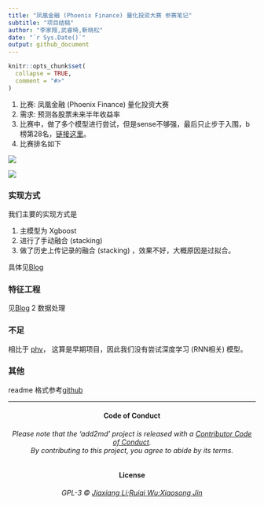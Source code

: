 ```yaml
---
title: "凤凰金融 (Phoenix Finance) 量化投资大赛 参赛笔记"
subtitle: "项目结稿"
author: "李家翔,武睿琦,靳晓松"
date: "`r Sys.Date()`"
output: github_document
---
```


<!-- README.md is generated from README.Rmd. Please edit that file -->

```r
knitr::opts_chunk$set(
  collapse = TRUE,
  comment = "#>"
)
```

1. 比赛: 凤凰金融 (Phoenix Finance) 量化投资大赛
1. 需求: 预测各股票未来半年收益率
1. 比赛中，做了多个模型进行尝试，但是sense不够强，最后只止步于入围，b榜第28名，[链接这里](http://www.dcjingsai.com/static_page/m/cp_rank.html?cmptId=204)。
1. 比赛排名如下

![](https://raw.githubusercontent.com/JiaxiangBU/picbackup/master/DataCastleRanking.png)

![](https://raw.githubusercontent.com/JiaxiangBU/picbackup/master/DataCastleAward.png)

### 实现方式

我们主要的实现方式是

1. 主模型为 Xgboost
1. 进行了手动融合 (stacking)
1. 做了历史上传记录的融合 (stacking) ，效果不好，大概原因是过拟合。

具体见[Blog](https://jiaxiangli.netlify.com/2018/06/03/phoenix-finance/)

### 特征工程

见[Blog](https://jiaxiangli.netlify.com/2018/06/03/phoenix-finance/)
2 数据处理

### 不足

相比于 [phv](https://github.com/JiaxiangBU/phv)，
这算是早期项目，因此我们没有尝试深度学习 (RNN相关) 模型。

### 其他

readme 格式参考[github](https://github.com/JiaxiangBU/phv)

***

<h4 align="center">**Code of Conduct**</h4>

<h6 align="center">Please note that the 'add2md' project is released with a [Contributor Code of Conduct](.github/CODE_OF_CONDUCT.md).<br>By contributing to this project, you agree to abide by its terms.</h6>

<h4 align="center">**License**</h4>

<h6 align="center">GPL-3 &copy; [Jiaxiang Li;Ruiqi Wu;Xiaosong Jin](LICENSE.md)</h6>

